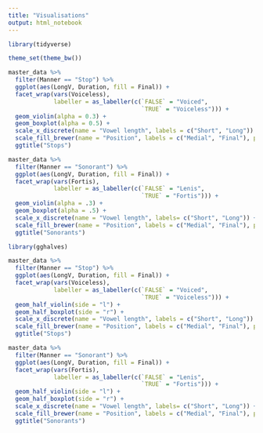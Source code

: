 ---
title: "Visualisations"
output: html_notebook
---

```{r}
library(tidyverse)
```


```{r}
theme_set(theme_bw())

master_data %>%
  filter(Manner == "Stop") %>%
  ggplot(aes(LongV, Duration, fill = Final)) +
  facet_wrap(vars(Voiceless),
             labeller = as_labeller(c(`FALSE` = "Voiced",
                                      `TRUE` = "Voiceless"))) +
  geom_violin(alpha = 0.3) +
  geom_boxplot(alpha = 0.5) +
  scale_x_discrete(name = "Vowel length", labels = c("Short", "Long")) +
  scale_fill_brewer(name = "Position", labels = c("Medial", "Final"), palette = "Set1") +
  ggtitle("Stops")

master_data %>%
  filter(Manner == "Sonorant") %>%
  ggplot(aes(LongV, Duration, fill = Final)) +
  facet_wrap(vars(Fortis),
             labeller = as_labeller(c(`FALSE` = "Lenis",
                                      `TRUE` = "Fortis"))) +
  geom_violin(alpha = .3) +
  geom_boxplot(alpha = .5) + 
  scale_x_discrete(name = "Vowel length", labels= c("Short", "Long")) +
  scale_fill_brewer(name = "Position", labels = c("Medial", "Final"), palette = "Set1") +
  ggtitle("Sonorants")
```
```{r}
library(gghalves)
```



```{r}

master_data %>%
  filter(Manner == "Stop") %>%
  ggplot(aes(LongV, Duration, fill = Final)) +
  facet_wrap(vars(Voiceless),
             labeller = as_labeller(c(`FALSE` = "Voiced",
                                      `TRUE` = "Voiceless"))) +
  geom_half_violin(side = "l") +
  geom_half_boxplot(side = "r") +
  scale_x_discrete(name = "Vowel length", labels = c("Short", "Long")) +
  scale_fill_brewer(name = "Position", labels = c("Medial", "Final"), palette = "Set1") +
  ggtitle("Stops")

master_data %>%
  filter(Manner == "Sonorant") %>%
  ggplot(aes(LongV, Duration, fill = Final)) +
  facet_wrap(vars(Fortis),
             labeller = as_labeller(c(`FALSE` = "Lenis",
                                      `TRUE` = "Fortis"))) +
  geom_half_violin(side = "l") +
  geom_half_boxplot(side = "r") + 
  scale_x_discrete(name = "Vowel length", labels= c("Short", "Long")) +
  scale_fill_brewer(name = "Position", labels = c("Medial", "Final"), palette = "Set1") +
  ggtitle("Sonorants")
```

